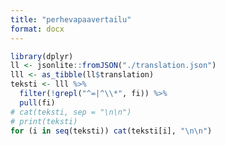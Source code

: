 ```yaml
---
title: "perhevapaavertailu"
format: docx
---
```


```r
library(dplyr)
ll <- jsonlite::fromJSON("./translation.json")
lll <- as_tibble(ll$translation)
teksti <- lll %>% 
  filter(!grepl("^=|^\\*", fi)) %>% 
  pull(fi)
# cat(teksti, sep = "\n\n")
# print(teksti)
for (i in seq(teksti)) cat(teksti[i], "\n\n")
```

